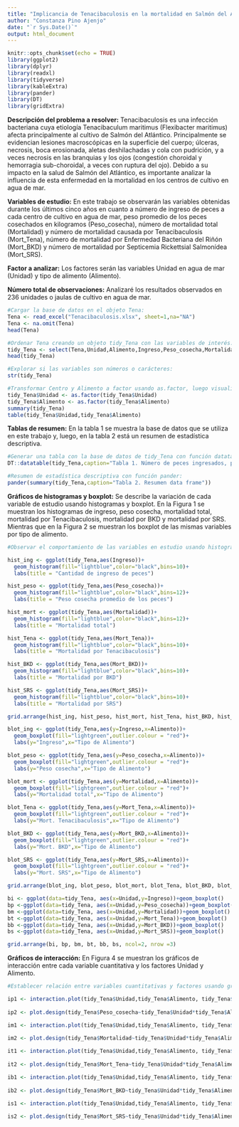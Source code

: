 ```yaml
---
title: "Implicancia de Tenacibaculosis en la mortalidad en Salmón del Atlántico"
author: "Constanza Pino Ajenjo"
date: "`r Sys.Date()`"
output: html_document
---
```


```r
knitr::opts_chunk$set(echo = TRUE)
library(ggplot2)
library(dplyr)
library(readxl)
library(tidyverse)
library(kableExtra)
library(pander)
library(DT)
library(gridExtra)
```

**Descripción del problema a resolver:** 
Tenacibaculosis es una infección bacteriana cuya etiología Tenacibaculum maritimus (Flexibacter maritimus) afecta principalmente al cultivo de Salmón del Atlántico. Principalmente se evidencian lesiones macroscópicas en la superficie del cuerpo; úlceras, necrosis, boca erosionada, aletas deshilachadas y cola con pudrición, y a veces necrosis en las branquias y los ojos (congestión choroidal y hemorragia sub-choroidal, a veces con ruptura del ojo). Debido a su impacto en la salud de Salmón del Atlántico, es importante analizar la influencia de esta enfermedad en la mortalidad en los centros de cultivo en agua de mar.

**Variables de estudio:** 
En este trabajo se observarán las variables obtenidas durante los últimos cinco años en cuanto a número de ingreso de peces a cada centro de cultivo en agua de mar, peso promedio de los peces cosechados en kilogramos (Peso_cosecha), número de mortalidad total (Mortalidad) y número de mortalidad causada por Tenacibaculosis (Mort_Tena), número de mortalidad por Enfermedad Bacteriana del Riñón (Mort_BKD) y número de mortalidad por Septicemia Rickettsial Salmonídea (Mort_SRS).

**Factor a analizar:** 
Los factores serán las variables Unidad en agua de mar (Unidad) y tipo de alimento (Alimento).

**Número total de observaciones:** 
Analizaré los resultados observados en 236 unidades o jaulas de cultivo en agua de mar.


```r

#Cargar la base de datos en el objeto Tena:
Tena <- read_excel("Tenacibaculosis.xlsx", sheet=1,na="NA")
Tena <- na.omit(Tena)
head(Tena)

#Ordenar Tena creando un objeto tidy_Tena con las variables de interés:
tidy_Tena <- select(Tena,Unidad,Alimento,Ingreso,Peso_cosecha,Mortalidad,Mort_Tena,Mort_BKD,Mort_SRS)
head(tidy_Tena)

#Explorar si las variables son números o carácteres:
str(tidy_Tena)

#Transformar Centro y Alimento a factor usando as.factor, luego visualizar que Centro y Alimento estén transformados adecuadamente a factor y que los datos están balanceados:
tidy_Tena$Unidad <- as.factor(tidy_Tena$Unidad)
tidy_Tena$Alimento <- as.factor(tidy_Tena$Alimento)
summary(tidy_Tena)
table(tidy_Tena$Unidad,tidy_Tena$Alimento)

```
**Tablas de resumen:**
En la tabla 1 se muestra la base de datos que se utiliza en este trabajo y, luego, en la tabla 2 está un resumen de estadística descriptiva.
```r

#Generar una tabla con la base de datos de tidy_Tena con función datatable:
DT::datatable(tidy_Tena,caption="Tabla 1. Número de peces ingresados, peso cosecha, mortalidad total, mortalidad Tenacibaculosis, mortalidad BKD y mortalidad SRS por Unidad")

#Resumen de estadística descriptiva con función pander:
pander(summary(tidy_Tena,caption="Tabla 2. Resumen data frame"))

```

**Gráficos de histogramas y boxplot:**
Se describe la variación de cada variable de estudio usando histogramas y boxplot. En la Figura 1 se muestran los histogramas de ingreso, peso cosecha, mortalidad total, mortalidad por Tenacibaculosis, mortalidad por BKD y mortalidad por SRS. Mientras que en la Figura 2 se muestran los boxplot de las mismas variables por tipo de alimento.

```r
#Observar el comportamiento de las variables en estudio usando histogramas y boxplot (valor atípico se muestra en punto de color rojo):

hist_ing <- ggplot(tidy_Tena,aes(Ingreso))+
  geom_histogram(fill="lightblue",color="black",bins=10)+
  labs(title = "Cantidad de ingreso de peces")

hist_peso <- ggplot(tidy_Tena,aes(Peso_cosecha))+
  geom_histogram(fill="lightblue",color="black",bins=12)+
  labs(title = "Peso cosecha promedio de los peces")

hist_mort <- ggplot(tidy_Tena,aes(Mortalidad))+
  geom_histogram(fill="lightblue",color="black",bins=12)+
  labs(title = "Mortalidad total")

hist_Tena <- ggplot(tidy_Tena,aes(Mort_Tena))+
  geom_histogram(fill="lightblue",color="black",bins=10)+
  labs(title = "Mortalidad por Tenacibaculosis")

hist_BKD <- ggplot(tidy_Tena,aes(Mort_BKD))+
  geom_histogram(fill="lightblue",color="black",bins=10)+
  labs(title = "Mortalidad por BKD")

hist_SRS <- ggplot(tidy_Tena,aes(Mort_SRS))+
  geom_histogram(fill="lightblue",color="black",bins=10)+
  labs(title = "Mortalidad por SRS")

grid.arrange(hist_ing, hist_peso, hist_mort, hist_Tena, hist_BKD, hist_SRS, ncol=2, nrow =3)

```

```r

blot_ing <- ggplot(tidy_Tena,aes(y=Ingreso,x=Alimento))+
  geom_boxplot(fill="lightgreen",outlier.colour = "red")+
  labs(y="Ingreso",x="Tipo de Alimento")

blot_peso <- ggplot(tidy_Tena,aes(y=Peso_cosecha,x=Alimento))+
  geom_boxplot(fill="lightgreen",outlier.colour = "red")+
  labs(y="Peso cosecha",x="Tipo de Alimento")

blot_mort <- ggplot(tidy_Tena,aes(y=Mortalidad,x=Alimento))+
  geom_boxplot(fill="lightgreen",outlier.colour = "red")+
  labs(y="Mortalidad total",x="Tipo de Alimento")

blot_Tena <- ggplot(tidy_Tena,aes(y=Mort_Tena,x=Alimento))+
  geom_boxplot(fill="lightgreen",outlier.colour = "red")+
  labs(y="Mort. Tenacibaculosis",x="Tipo de Alimento")

blot_BKD <- ggplot(tidy_Tena,aes(y=Mort_BKD,x=Alimento))+
  geom_boxplot(fill="lightgreen",outlier.colour = "red")+
  labs(y="Mort. BKD",x="Tipo de Alimento")

blot_SRS <- ggplot(tidy_Tena,aes(y=Mort_SRS,x=Alimento))+
  geom_boxplot(fill="lightgreen",outlier.colour = "red")+
  labs(y="Mort. SRS",x="Tipo de Alimento")

grid.arrange(blot_ing, blot_peso, blot_mort, blot_Tena, blot_BKD, blot_SRS, ncol=2, nrow =3)

```


```r

bi <- ggplot(data=tidy_Tena, aes(x=Unidad,y=Ingreso))+geom_boxplot()
bp <-ggplot(data=tidy_Tena, aes(x=Unidad,y=Peso_cosecha))+geom_boxplot()
bm <-ggplot(data=tidy_Tena, aes(x=Unidad,y=Mortalidad))+geom_boxplot()
bt <-ggplot(data=tidy_Tena, aes(x=Unidad,y=Mort_Tena))+geom_boxplot()
bb <-ggplot(data=tidy_Tena, aes(x=Unidad,y=Mort_BKD))+geom_boxplot()
bs <-ggplot(data=tidy_Tena, aes(x=Unidad,y=Mort_SRS))+geom_boxplot()

grid.arrange(bi, bp, bm, bt, bb, bs, ncol=2, nrow =3)
```


**Gráficos de interacción:**
En Figura 4 se muestran los gráficos de interacción entre cada variable cuantitativa y los factores Unidad y Alimento.

```r
#Establecer relación entre variables cuantitativas y factores usando gráficas de correlación, boxplot, interacción o de tamaño de los efectos:

ip1 <- interaction.plot(tidy_Tena$Unidad,tidy_Tena$Alimento, tidy_Tena$Peso_cosecha,trace.label="Alimento",fun=mean, xlab="Unidad",ylab="Peso cosecha",type="b", col= c("black", "red"),pch=c(19,17))
 
ip2 <- plot.design(tidy_Tena$Peso_cosecha~tidy_Tena$Unidad*tidy_Tena$Alimento,xlab="Factores", ylab="Peso cosecha")

im1 <- interaction.plot(tidy_Tena$Unidad,tidy_Tena$Alimento, tidy_Tena$Mortalidad,trace.label="Alimento",fun=mean,xlab="Unidad",ylab="Mortalidad",type="b", col= c("black", "red"),pch=c(19,17))
 
im2 <- plot.design(tidy_Tena$Mortalidad~tidy_Tena$Unidad*tidy_Tena$Alimento,xlab="Factores", ylab="Mortalidad")

it1 <- interaction.plot(tidy_Tena$Unidad,tidy_Tena$Alimento, tidy_Tena$Mort_Tena,trace.label="Alimento",fun=mean,xlab="Unidad",ylab="Mortalidad Tenacibaculosis",type="b", col= c("black", "red"),pch=c(19,17))
 
it2 <- plot.design(tidy_Tena$Mort_Tena~tidy_Tena$Unidad*tidy_Tena$Alimento,xlab="Factores", ylab="Mortalidad Tenacibaculosis")

ib1 <- interaction.plot(tidy_Tena$Unidad,tidy_Tena$Alimento, tidy_Tena$Mort_BKD,trace.label="Alimento",fun=mean,xlab="Unidad",ylab="Mortalidad BKD",type="b", col= c("black", "red"),pch=c(19,17))
 
ib2 <- plot.design(tidy_Tena$Mort_BKD~tidy_Tena$Unidad*tidy_Tena$Alimento,xlab="Factores", ylab="Mortalidad BKD")

is1 <- interaction.plot(tidy_Tena$Unidad,tidy_Tena$Alimento, tidy_Tena$Mort_SRS,trace.label="Alimento",fun=mean,xlab="Unidad",ylab="Mortalidad SRS",type="b", col= c("black", "red"),pch=c(19,17))
 
is2 <- plot.design(tidy_Tena$Mort_SRS~tidy_Tena$Unidad*tidy_Tena$Alimento,xlab="Factores", ylab="Mortalidad SRS")



```